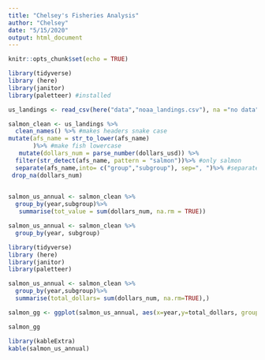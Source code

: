 ---
title: "Chelsey's Fisheries Analysis"
author: "Chelsey"
date: "5/15/2020"
output: html_document
---

```{r setup, include=FALSE}
knitr::opts_chunk$set(echo = TRUE)
```

```{r}
library(tidyverse)
library (here)
library(janitor)
library(paletteer) #installed
```
```{r}
us_landings <- read_csv(here("data","noaa_landings.csv"), na ="no data") 
```
```{r}
salmon_clean <- us_landings %>%
  clean_names() %>% #makes headers snake case
mutate(afs_name = str_to_lower(afs_name)
       )%>% #make fish lowercase
   mutate(dollars_num = parse_number(dollars_usd)) %>% 
  filter(str_detect(afs_name, pattern = "salmon"))%>% #only salmon
  separate(afs_name,into= c("group","subgroup"), sep=", ")%>% #separate subgroups
 drop_na(dollars_num)
  
```
```{r}
salmon_us_annual <- salmon_clean %>%
  group_by(year,subgroup)%>%
   summarise(tot_value = sum(dollars_num, na.rm = TRUE))
```
```{r}
salmon_us_annual <- salmon_clean %>% 
  group_by(year, subgroup)
```
```{r}
library(tidyverse)
library (here)
library(janitor)
library(paletteer)
```
```{r}
salmon_us_annual <- salmon_clean %>% 
  group_by(year,subgroup)%>%
  summarise(total_dollars= sum(dollars_num, na.rm=TRUE),)

```
```{r}
salmon_gg <- ggplot(salmon_us_annual, aes(x=year,y=total_dollars, group=subgroup))+ geom_line(aes(color=subgroup))+theme_bw()+labs(x="year",y="US commercial salmon value (USD")+ scale_color_paletteer_d("ggthemes::Hue Circle")

salmon_gg
```
```{r}
library(kableExtra)
kable(salmon_us_annual)
```